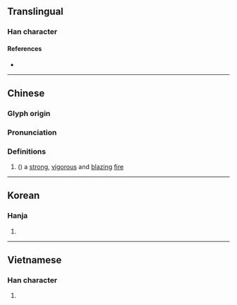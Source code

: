 {{character info/new}}
==Translingual==

===Han character===
{{Han char|rn=86|rad=火|as=05|sn=9|four=97833|canj=FHEY|ids=⿰火冬}}

====References====
* {{Han ref|kx=0669.030|dkj=18962|dj=1078.080|hdz=32196.110|uh=70B5|ud=28853|bh=CFB5|bd=53173}}

----

==Chinese==
{{zh-forms}}

===Glyph origin===
{{Han etym}}

===Pronunciation===
{{zh-pron
|m=tōng
|c=tung1
|mc=y
|oc=y
|cat=
}}

===Definitions===
{{zh-hanzi}}

# ({{zh-only|炵炵}}) a [[strong]], [[vigorous]] and [[blazing]] [[fire]]

----

==Korean==

===Hanja===
{{ko-hanja|hangeul=동|eumhun=|rv=dong|mr=tong|y=tong}}

# {{rfdef|ko|sort=火05}}

----

==Vietnamese==

===Han character===
{{vi-readings|rs=火05| hanviet = rong, chong}}

# {{rfdef|vi|sort=火05}}